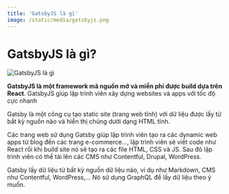 ```yaml
---
title: 'GatsbyJS là gì'
image: /static/media/gatsbyjs.png
---
```


# GatsbyJS là gì?

![GatsbyJS là gì](/static/media/gatsbyjs.png)

**GatsbyJS là một framework mã nguồn mở và miễn phí được build dựa trên React**. GatsbyJS giúp lập trình viên xây dựng websites và apps với tốc độ cực nhanh

Gatsby là một công cụ tạo static site (trang web tĩnh) với dữ liệu được lấy từ bất kỳ nguồn nào và hiển thị chúng dưới dạng HTML tĩnh.

Các trang web sử dụng Gatsby giúp lập trình viên tạo ra các dynamic web apps từ blog đến các trang e-commerce..., lập trình viên sẽ viết code như React rồi khi build site nó sẽ tạo ra các file HTML, CSS và JS. Sau đó lập trình viên có thể tải lên các CMS như Contentful, Drupal, WordPress.

Gatsby lấy dữ liệu từ bất kỳ nguồn dữ liệu nào, ví dụ như Markdown, CMS như Contentful, WordPress,... Nó sử dụng GraphQL để lấy dữ liệu theo ý muốn.
